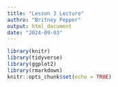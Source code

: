 ```yaml
---
title: "Lesson 3 Lecture"
authro: "Britney Pepper"
output: html_document
date: "2024-09-03"
---
```


```r
library(knitr)
library(tidyverse)
library(ggplot2)
library(rmarkdown)
knitr::opts_chunk$set(echo = TRUE)


```




